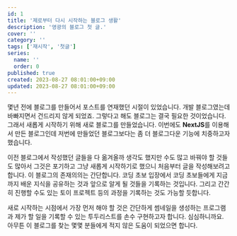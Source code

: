 ```yaml
---
id: 1
title: '제로부터 다시 시작하는 블로그 생활'
description: '영광의 블로그 첫 글.'
cover: ''
category: ''
tags: ['재시작', '첫글']
series:
  name: ''
  order: 0
published: true
created: 2023-08-27 08:01:00+09:00
updated: 2023-08-27 08:01:00+09:00
---
```

몇년 전에 블로그를 만들어서 포스트를 연재했던 시절이 있었습니다. 개발 블로그였는데 바빠지면서 건드리지 않게 되었죠. 그렇다고 해도 블로그는 결국 필요한 것이었습니다. 그래서 새롭게 시작하기 위해 새로 블로그를 만들었습니다. 이번에도 **NextJS**를 이용해서 만든 블로그인데 저번에 만들었던 블로그보다는 좀 더 블로그다운 기능에 치중하고자 했습니다.

이전 블로그에서 작성했던 글들을 다 옮겨올까 생각도 했지만 수도 많고 바꿔야 할 것들도 많아서 그것은 포기하고 그냥 새롭게 시작하기로 했으니 처음부터 글을 작성해보려고 합니다. 이 블로그의 존재의의는 간단합니다. 코딩 초보 입장에서 코딩 초보들에게 지금까지 배운 지식을 공유하는 것과 앞으로 알게 될 것들을 기록하는 것입니다. 그리고 간간히 진행할 수도 있는 토이 프로젝트 등의 과정을 기록하는 것도 가능할 듯합니다.

새로 시작하는 시점에서 가장 먼저 해야 할 것은 간단하게 썸네일을 생성하는 프로그램과 제가 할 일을 기록할 수 있는 투두리스트를 손수 구현하고자 합니다. 심심하니까요. 아무튼 이 블로그를 찾는 몇몇 분들에게 적지 않은 도움이 되었으면 합니다.
